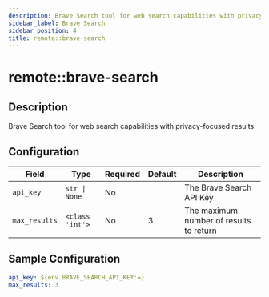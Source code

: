 ```yaml
---
description: Brave Search tool for web search capabilities with privacy-focused results
sidebar_label: Brave Search
sidebar_position: 4
title: remote::brave-search
---
```


# remote::brave-search

## Description

Brave Search tool for web search capabilities with privacy-focused results.

## Configuration

| Field | Type | Required | Default | Description |
|-------|------|----------|---------|-------------|
| `api_key` | `str \| None` | No |  | The Brave Search API Key |
| `max_results` | `<class 'int'>` | No | 3 | The maximum number of results to return |

## Sample Configuration

```yaml
api_key: ${env.BRAVE_SEARCH_API_KEY:=}
max_results: 3
```
